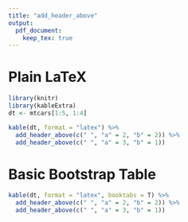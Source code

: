 ```yaml
---
title: "add_header_above"
output: 
  pdf_document:
    keep_tex: true
---
```


# Plain LaTeX 
```r
library(knitr)
library(kableExtra)
dt <- mtcars[1:5, 1:4]

kable(dt, format = "latex") %>%
  add_header_above(c(" ", "a" = 2, "b" = 2)) %>%
  add_header_above(c(" ", "a" = 3, "b" = 1))
```

# Basic Bootstrap Table
```r
kable(dt, format = "latex", booktabs = T) %>%
  add_header_above(c(" ", "a" = 2, "b" = 2)) %>%
  add_header_above(c(" ", "a" = 3, "b" = 1))
```
